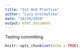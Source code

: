 ```yaml
---
title: "Git Hub Practice"
author: "Lucy Grochulska"
date: "10/29/2019"
output: html_document
---
```


Testing committing 

```r
knitr::opts_chunk$set(echo = TRUE)
```

